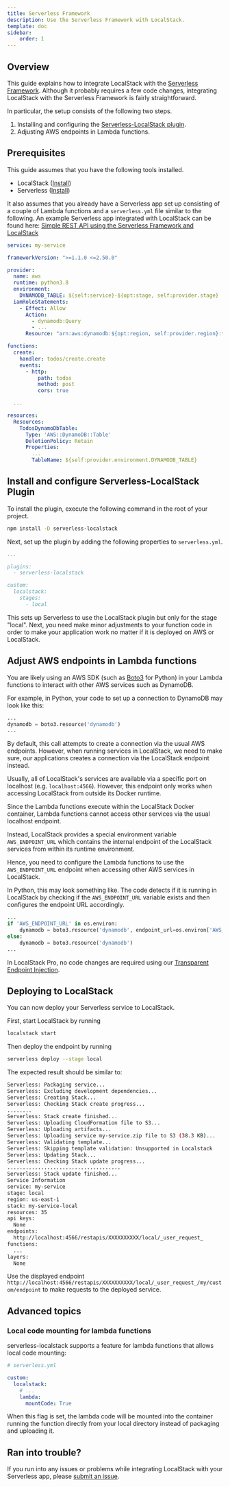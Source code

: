 ```yaml
---
title: Serverless Framework
description: Use the Serverless Framework with LocalStack.
template: doc
sidebar:
    order: 1
---
```


## Overview

This guide explains how to integrate LocalStack with the [Serverless Framework](https://www.serverless.com/).
Although it probably requires a few code changes, integrating LocalStack with the Serverless Framework is fairly straightforward.

In particular, the setup consists of the following two steps.

1. Installing and configuring the [Serverless-LocalStack plugin](https://github.com/localstack/serverless-localstack).
2. Adjusting AWS endpoints in Lambda functions.

## Prerequisites

This guide assumes that you have the following tools installed.

* LocalStack ([Install](https://docs.localstack.cloud/get-started/#installation))
* Serverless ([Install](https://www.serverless.com/framework/docs/getting-started/))

It also assumes that you already have a Serverless app set up consisting of a couple of Lambda functions and a `serverless.yml` file similar to the following.
An example Serverless app integrated with LocalStack can be found here: <a href="https://github.com/localstack/serverless-python-rest-api-with-dynamodb"><i class="fab fa-github"></i>  Simple REST API using the Serverless Framework and LocalStack</a>

```yaml
service: my-service

frameworkVersion: ">=1.1.0 <=2.50.0"

provider:
  name: aws
  runtime: python3.8
  environment:
    DYNAMODB_TABLE: ${self:service}-${opt:stage, self:provider.stage}
  iamRoleStatements:
    - Effect: Allow
      Action:
        - dynamodb:Query
        - ...
      Resource: "arn:aws:dynamodb:${opt:region, self:provider.region}:*:table/${self:provider.environment.DYNAMODB_TABLE}"

functions:
  create:
    handler: todos/create.create
    events:
      - http:
          path: todos
          method: post
          cors: true

  ...

resources:
  Resources:
    TodosDynamoDbTable:
      Type: 'AWS::DynamoDB::Table'
      DeletionPolicy: Retain
      Properties:
        ...
        TableName: ${self:provider.environment.DYNAMODB_TABLE}
```

## Install and configure Serverless-LocalStack Plugin

To install the plugin, execute the following command in the root of your project.
```bash
npm install -D serverless-localstack
```

Next, set up the plugin by adding the following properties to `serverless.yml`.

```yaml
...

plugins:
  - serverless-localstack

custom:
  localstack:
    stages:
      - local
```

This sets up Serverless to use the LocalStack plugin but only for the stage "local".
Next, you need make minor adjustments to your function code in order to make your application work no matter if it is deployed on AWS or LocalStack.

## Adjust AWS endpoints in Lambda functions

You are likely using an AWS SDK (such as [Boto3](https://github.com/boto/boto3) for Python) in your Lambda functions to interact with other AWS services such as DynamoDB.

For example, in Python, your code to set up a connection to DynamoDB may look like this:

```python
...
dynamodb = boto3.resource('dynamodb')
...
```

By default, this call attempts to create a connection via the usual AWS endpoints.
However, when running services in LocalStack, we need to make sure, our applications creates a connection via the LocalStack endpoint instead.

Usually, all of LocalStack's services are available via a specific port on localhost (e.g. `localhost:4566`).
However, this endpoint only works when accessing LocalStack from outside its Docker runtime.

Since the Lambda functions execute within the LocalStack Docker container, Lambda functions cannot access other services via the usual localhost endpoint.

Instead, LocalStack provides a special environment variable `AWS_ENDPOINT_URL` which contains the internal endpoint of the LocalStack services from within its runtime environment.

Hence, you need to configure the Lambda functions to use the `AWS_ENDPOINT_URL` endpoint when accessing other AWS services in LocalStack.

In Python, this may look something like.
The code detects if it is running in LocalStack by checking if the `AWS_ENDPOINT_URL` variable exists and then configures the endpoint URL accordingly.

```python
...
if 'AWS_ENDPOINT_URL' in os.environ:
    dynamodb = boto3.resource('dynamodb', endpoint_url=os.environ['AWS_ENDPOINT_URL'])
else:
    dynamodb = boto3.resource('dynamodb')
...
```

In LocalStack Pro, no code changes are required using our [Transparent Endpoint Injection](/aws/tooling/transparent-endpoint-injection).

## Deploying to LocalStack

You can now deploy your Serverless service to LocalStack.

First, start LocalStack by running
```bash
localstack start
```

Then deploy the endpoint by running
```bash
serverless deploy --stage local
```

The expected result should be similar to:

```bash
Serverless: Packaging service...
Serverless: Excluding development dependencies...
Serverless: Creating Stack...
Serverless: Checking Stack create progress...
........
Serverless: Stack create finished...
Serverless: Uploading CloudFormation file to S3...
Serverless: Uploading artifacts...
Serverless: Uploading service my-service.zip file to S3 (38.3 KB)...
Serverless: Validating template...
Serverless: Skipping template validation: Unsupported in Localstack
Serverless: Updating Stack...
Serverless: Checking Stack update progress...
.....................................
Serverless: Stack update finished...
Service Information
service: my-service
stage: local
region: us-east-1
stack: my-service-local
resources: 35
api keys:
  None
endpoints:
  http://localhost:4566/restapis/XXXXXXXXXX/local/_user_request_
functions:
  ...
layers:
  None
```

Use the displayed endpoint `http://localhost:4566/restapis/XXXXXXXXXX/local/_user_request_/my/custom/endpoint` to make requests to the deployed service.

## Advanced topics

### Local code mounting for lambda functions

serverless-localstack supports a feature for lambda functions that allows local code mounting:

```yaml
# serverless.yml

custom:
  localstack:
    # ...
    lambda:
      mountCode: True
```

When this flag is set, the lambda code will be mounted into the container running the function directly from your local directory instead of packaging and uploading it.

## Ran into trouble?

If you run into any issues or problems while integrating LocalStack with your Serverless app, please [submit an issue](https://github.com/localstack/serverless-localstack/issues).